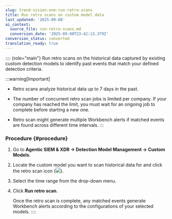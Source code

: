```yaml
---
slug: trend-vision-one-run-retro-scans
title: Run retro scans on custom model data
last_updated: '2025-09-08'
ai_context:
  source_file: run-retro-scans.md
  conversion_date: '2025-09-08T23:42:13.379Z'
conversion_status: converted
translation_ready: true
---
```


:::: {role="main"}
Run retro scans on the historical data captured by existing custom detection models to identify past events that match your defined detection criteria.

:::warning[Important]

- Retro scans analyze historical data up to 7 days in the past.

- The number of concurrent retro scan jobs is limited per company. If your company has reached the limit, you must wait for an ongoing job to complete before starting a new one.

- Retro scan might generate multiple Workbench alerts if matched events are found across different time intervals.
:::

### Procedure {#procedure}

1.  Go to **Agentic SIEM & XDR → Detection Model Management → Custom Models**.

2.  Locate the custom model you want to scan historical data for and click the retro scan icon (![](/images/DMMretroScanIcon=6cdd066e-f1c2-4c91-a006-1319a57e5e4f.webp)).

3.  Select the time range from the drop-down menu.

4.  Click **Run retro scan**.

    Once the retro scan is complete, any matched events generate Workbench alerts according to the configurations of your selected models.
::::
